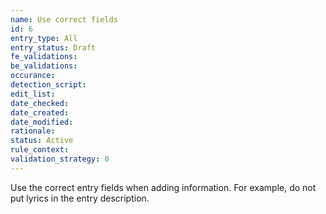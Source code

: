 ```yaml
---
name: Use correct fields
id: 6
entry_type: All
entry_status: Draft
fe_validations:
be_validations:
occurance:
detection_script:
edit_list:
date_checked:
date_created:
date_modified:
rationale:
status: Active
rule_context:
validation_strategy: 0
---
```

Use the correct entry fields when adding information. For example, do not put lyrics in the entry description.